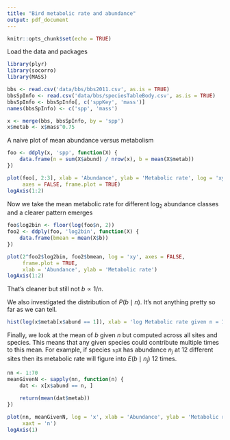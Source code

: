 ```yaml
---
title: "Bird metabolic rate and abundance"
output: pdf_document
---
```


```r
knitr::opts_chunk$set(echo = TRUE)
```

Load the data and packages

```r
library(plyr)
library(socorro)
library(MASS)

bbs <- read.csv('data/bbs/bbs2011.csv', as.is = TRUE)
bbsSpInfo <- read.csv('data/bbs/speciesTableBody.csv', as.is = TRUE)
bbsSpInfo <- bbsSpInfo[, c('sppKey', 'mass')]
names(bbsSpInfo) <- c('spp', 'mass')

x <- merge(bbs, bbsSpInfo, by = 'spp')
x$metab <- x$mass^0.75
```

A naive plot of mean abundance versus metabolism

```r
foo <- ddply(x, 'spp', function(X) {
    data.frame(n = sum(X$abund) / nrow(x), b = mean(X$metab))
})

plot(foo[, 2:3], xlab = 'Abundance', ylab = 'Metabolic rate', log = 'xy',
     axes = FALSE, frame.plot = TRUE)
logAxis(1:2)
```

Now we take the mean metabolic rate for different log$_2$ abundance classes and a clearer pattern emerges

```r
foo$log2bin <- floor(log(foo$n, 2))
foo2 <- ddply(foo, 'log2bin', function(X) {
    data.frame(bmean = mean(X$b))
})

plot(2^foo2$log2bin, foo2$bmean, log = 'xy', axes = FALSE, 
     frame.plot = TRUE, 
     xlab = 'Abundance', ylab = 'Metabolic rate')
logAxis(1:2)
```

That's cleaner but still not $b \propto 1/n$.

We also investigated the distribution of $P(b \mid n)$.  It's not anything pretty so far as we can tell.

```r
hist(log(x$metab[x$abund == 1]), xlab = 'log Metabolic rate given n = 1', main = '')
```

Finally, we look at the mean of $b$ given $n$ but computed across all sites and species.  This means that any given species could contribute multiple times to this mean.  For example, if species `spX` has abundance $n_j$ at 12 different sites then its metabolic rate will figure into $E(b \mid n_j)$ 12 times.

```r
nn <- 1:70
meanGivenN <- sapply(nn, function(n) {
    dat <- x[x$abund == n, ]
    
    return(mean(dat$metab))
})

plot(nn, meanGivenN, log = 'x', xlab = 'Abundance', ylab = 'Metabolic rate', 
     xaxt = 'n')
logAxis(1)
```
